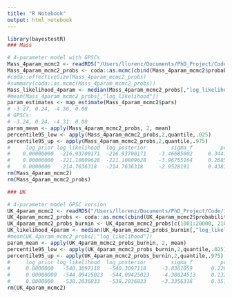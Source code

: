 ```yaml
---
title: "R Notebook"
output: html_notebook
---
```


```r
library(bayestestR)
### Mass

# 4-parameter model with GPSCs
Mass_4param_mcmc2 <- readRDS("/Users/llorenz/Documents/PhD_Project/Code/1st_project/WF_plots_postTAC2/2025_05_08/Mass_PPxSero2/PPxSero_ggCaller_PopPUNK_4param_det_pmcmc_run2.rds")
Mass_4param_mcmc2_probs <- coda::as.mcmc(cbind(Mass_4param_mcmc2$probabilities, Mass_4param_mcmc2$pars))
#coda::effectiveSize(Mass_4param_mcmc2_probs)
#summary(coda::as.mcmc(Mass_4param_mcmc2_probs))
Mass_likelihood_4param <- median(Mass_4param_mcmc2_probs[,"log_likelihood"])
#mean(Mass_4param_mcmc2_probs[,"log_likelihood"])
param_estimates <- map_estimate(Mass_4param_mcmc2$pars)
# -3.27, 0.24, -4.36, 0.08
# GPSCs:
# -3.24, 0.24, -4.31, 0.08
param_mean <- apply(Mass_4param_mcmc2_probs, 2, mean)
percentile95_low <- apply(Mass_4param_mcmc2_probs,2,quantile,.025)
percentile95_up <- apply(Mass_4param_mcmc2_probs,2,quantile,.975)
#     log_prior log_likelihood  log_posterior        sigma_f         prop_f              m              v 
#    0.00000000  -216.93700171  -216.93700171    -3.46685002     0.34412010    -4.20067157     0.09226522 
#    0.00000000  -221.10809628  -221.10809628    -3.96755164     0.26854095    -4.70350782     0.07083447
#    0.0000000   -214.7636318   -214.7636318     -2.9528191      0.4381072     -3.6808380      0.1190635
rm(Mass_4param_mcmc2)
rm(Mass_4param_mcmc2_probs)

```

```r
### UK

# 4-parameter model GPSC version
UK_4param_mcmc2 <- readRDS("/Users/llorenz/Documents/PhD_Project/Code/1st_project/WF_plots_postTAC2/2025_05_08/UK_PPxSero/UK_PPxSero_ggCaller_PopPUNK_4param_det_pmcmc_run2.rds")
UK_4param_mcmc2_probs <- coda::as.mcmc(cbind(UK_4param_mcmc2$probabilities, UK_4param_mcmc2$pars))
UK_4param_mcmc2_probs_burnin <- UK_4param_mcmc2_probs[c(1001:20000, 21001:40000, 41001:60000, 61001:80000),]
UK_likelihood_4param <- median(UK_4param_mcmc2_probs_burnin[,"log_likelihood"])
#mean(UK_4param_mcmc2_probs[,"log_likelihood"])
param_mean <- apply(UK_4param_mcmc2_probs_burnin, 2, mean)
percentile95_low <- apply(UK_4param_mcmc2_probs_burnin,2,quantile,.025)
percentile95_up <- apply(UK_4param_mcmc2_probs_burnin,2,quantile,.975)
#     log_prior log_likelihood  log_posterior        sigma_f         prop_f              m              v 
#     0.0000000   -540.3097118   -540.3097118     -3.8361059      0.2264006     -4.1091828      0.1032453
#     0.00000000  -544.09425023  -544.09425023    -4.38824513     0.13255969    -4.42922249     0.08848182
#     0.0000000   -538.2036833   -538.2036833     -3.3356316      0.3513341     -3.8118126      0.1195111 
rm(UK_4param_mcmc2)

```
